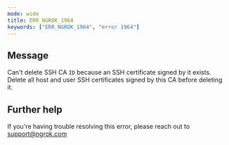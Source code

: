 ```yaml
---
mode: wide
title: ERR_NGROK_1964
keywords: ["ERR_NGROK_1964", "error 1964"]
---
```


## Message

Can't delete SSH CA `ID` because an SSH certificate signed by it exists. Delete all host and user SSH certificates signed by this CA before deleting it.

## Further help

If you're having trouble resolving this error, please reach out to [support@ngrok.com](mailto:support@ngrok.com?subject=Help%20with%20ERR_NGROK_1964)

